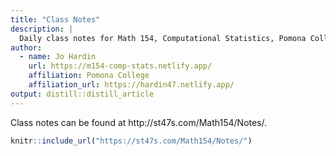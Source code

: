 ```yaml
---
title: "Class Notes"
description: |
  Daily class notes for Math 154, Computational Statistics, Pomona College
author:
  - name: Jo Hardin 
    url: https://m154-comp-stats.netlify.app/
    affiliation: Pomona College
    affiliation_url: https://hardin47.netlify.app/
output: distill::distill_article
---
```


Class notes can be found at http://st47s.com/Math154/Notes/.

```r
knitr::include_url("https://st47s.com/Math154/Notes/")
```




